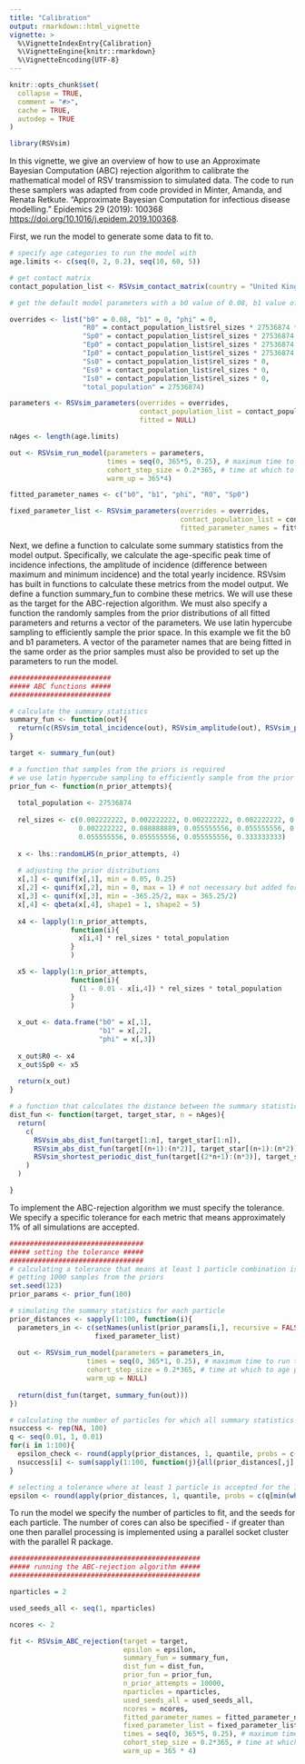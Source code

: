 ```yaml
---
title: "Calibration"
output: rmarkdown::html_vignette
vignette: >
  %\VignetteIndexEntry{Calibration}
  %\VignetteEngine{knitr::rmarkdown}
  %\VignetteEncoding{UTF-8}
---
```


```r
knitr::opts_chunk$set(
  collapse = TRUE,
  comment = "#>",
  cache = TRUE,
  autodep = TRUE
)
```

```r
library(RSVsim)
```

In this vignette, we give an overview of how to use an Approximate Bayesian Computation (ABC) rejection algorithm to calibrate the mathematical model of RSV transmission to simulated data. The code to run these samplers was adapted from code provided in Minter, Amanda, and Renata Retkute. "Approximate Bayesian Computation for infectious disease modelling." Epidemics 29 (2019): 100368 <https://doi.org/10.1016/j.epidem.2019.100368>. 

First, we run the model to generate some data to fit to.

```r

# specify age categories to run the model with
age.limits <- c(seq(0, 2, 0.2), seq(10, 60, 5))

# get contact matrix
contact_population_list <- RSVsim_contact_matrix(country = "United Kingdom", age.limits = age.limits)

# get the default model parameters with a b0 value of 0.08, b1 value of 0, phi value of 0 and change the initial conditions 

overrides <- list("b0" = 0.08, "b1" = 0, "phi" = 0,
                  "R0" = contact_population_list$rel_sizes * 27536874 * 0.1,
                  "Sp0" = contact_population_list$rel_sizes * 27536874 * (1 - 0.1 - 0.01),
                  "Ep0" = contact_population_list$rel_sizes * 27536874 * 0,
                  "Ip0" = contact_population_list$rel_sizes * 27536874 * 0.01,
                  "Ss0" = contact_population_list$rel_sizes * 0,
                  "Es0" = contact_population_list$rel_sizes * 0,
                  "Is0" = contact_population_list$rel_sizes * 0,
                  "total_population" = 27536874)

parameters <- RSVsim_parameters(overrides = overrides,
                                contact_population_list = contact_population_list,
                                fitted = NULL)

nAges <- length(age.limits)

out <- RSVsim_run_model(parameters = parameters,
                        times = seq(0, 365*5, 0.25), # maximum time to run the model for
                        cohort_step_size = 0.2*365, # time at which to age people\
                        warm_up = 365*4)

fitted_parameter_names <- c("b0", "b1", "phi", "R0", "Sp0")

fixed_parameter_list <- RSVsim_parameters(overrides = overrides,
                                          contact_population_list = contact_population_list,
                                          fitted_parameter_names = fitted_parameter_names)

```

Next, we define a function to calculate some summary statistics from the model output. Specifically, we calculate the age-specific peak time of incidence infections, the amplitude of incidence (difference between maximum and minimum incidence) and the total yearly incidence. RSVsim has built in functions to calculate these metrics from the model output. We define a function summary_fun to combine these metrics. We will use these as the target for the ABC-rejection algorithm. We must also specify a function the randomly samples from the prior distributions of all fitted parameters and returns a vector of the parameters. We use latin hypercube sampling to efficiently sample the prior space. In this example we fit the b0 and b1 parameters. A vector of the parameter names that are being fitted in the same order as the prior samples must also be provided to set up the parameters to run the model.

```r

#########################
##### ABC functions #####
#########################

# calculate the summary statistics
summary_fun <- function(out){
  return(c(RSVsim_total_incidence(out), RSVsim_amplitude(out), RSVsim_peak(out)))
}

target <- summary_fun(out)

# a function that samples from the priors is required
# we use latin hypercube sampling to efficiently sample from the prior distributions
prior_fun <- function(n_prior_attempts){
  
  total_population <- 27536874
  
  rel_sizes <- c(0.002222222, 0.002222222, 0.002222222, 0.002222222, 0.002222222, 0.002222222, 0.002222222, 0.002222222, 0.002222222,
                 0.002222222, 0.088888889, 0.055555556, 0.055555556, 0.055555556, 0.055555556, 0.055555556, 0.055555556, 0.055555556,
                 0.055555556, 0.055555556, 0.055555556, 0.333333333)
  
  x <- lhs::randomLHS(n_prior_attempts, 4)
  
  # adjusting the prior distributions
  x[,1] <- qunif(x[,1], min = 0.05, 0.25)
  x[,2] <- qunif(x[,2], min = 0, max = 1) # not necessary but added for completeness
  x[,3] <- qunif(x[,3], min = -365.25/2, max = 365.25/2)
  x[,4] <- qbeta(x[,4], shape1 = 1, shape2 = 5)
  
  x4 <- lapply(1:n_prior_attempts,
               function(i){
                 x[i,4] * rel_sizes * total_population
               }
               )

  x5 <- lapply(1:n_prior_attempts,
               function(i){
                 (1 - 0.01 - x[i,4]) * rel_sizes * total_population
               }
               )
  
  x_out <- data.frame("b0" = x[,1],
                      "b1" = x[,2],
                      "phi" = x[,3])
  
  x_out$R0 <- x4
  x_out$Sp0 <- x5
  
  return(x_out)
}

# a function that calculates the distance between the summary statistics is required
dist_fun <- function(target, target_star, n = nAges){
  return(
    c(
      RSVsim_abs_dist_fun(target[1:n], target_star[1:n]),
      RSVsim_abs_dist_fun(target[(n+1):(n*2)], target_star[(n+1):(n*2)]),
      RSVsim_shortest_periodic_dist_fun(target[(2*n+1):(n*3)], target_star[(2*n+1):(n*3)], period = 365.25)
    )
  )

}

```

To implement the ABC-rejection algorithm we must specify the tolerance. We specify a specific tolerance for each metric that means approximately 1% of all simulations are accepted.

```r
#################################
##### setting the tolerance #####
#################################
# calculating a tolerance that means at least 1 particle combination is accepted every 1000 simulation
# getting 1000 samples from the priors
set.seed(123)
prior_params <- prior_fun(100)

# simulating the summary statistics for each particle
prior_distances <- sapply(1:100, function(i){
  parameters_in <- c(setNames(unlist(prior_params[i,], recursive = FALSE), fitted_parameter_names),
                     fixed_parameter_list)
  
  out <- RSVsim_run_model(parameters = parameters_in,
                   times = seq(0, 365*1, 0.25), # maximum time to run the model for
                   cohort_step_size = 0.2*365, # time at which to age people
                   warm_up = NULL)
  
  return(dist_fun(target, summary_fun(out)))
})

# calculating the number of particles for which all summary statistics are within the tolerance given different percentiles of the summary statistics 
nsuccess <- rep(NA, 100)
q <- seq(0.01, 1, 0.01)
for(i in 1:100){
  epsilon_check <- round(apply(prior_distances, 1, quantile, probs = c(q[i])), digits = 2)
  nsuccess[i] <- sum(sapply(1:100, function(j){all(prior_distances[,j] <= epsilon_check)}))
}

# selecting a tolerance where at least 1 particle is accepted for the 100 simulations
epsilon <- round(apply(prior_distances, 1, quantile, probs = c(q[min(which(nsuccess >= 1))])), digits = 2)
```

To run the model we specify the number of particles to fit, and the seeds for each particle. The number of cores can also be specified - if greater than one then parallel processing is implemented using a parallel socket cluster with the parallel R package.

```r
###############################################
##### running the ABC-rejection algorithm #####
###############################################

nparticles = 2

used_seeds_all <- seq(1, nparticles)

ncores <- 2

fit <- RSVsim_ABC_rejection(target = target,
                            epsilon = epsilon,
                            summary_fun = summary_fun,
                            dist_fun = dist_fun,
                            prior_fun = prior_fun,
                            n_prior_attempts = 10000,
                            nparticles = nparticles,
                            used_seeds_all = used_seeds_all,
                            ncores = ncores,
                            fitted_parameter_names = fitted_parameter_names,
                            fixed_parameter_list = fixed_parameter_list,
                            times = seq(0, 365*5, 0.25), # maximum time to run the model for
                            cohort_step_size = 0.2*365, # time at which to age people\
                            warm_up = 365 * 4)

```
